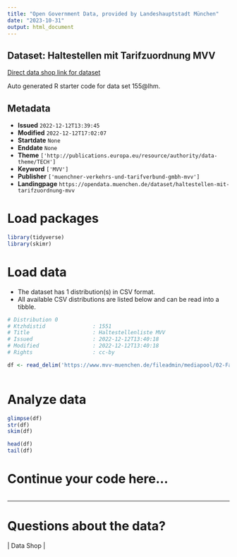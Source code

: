 ```yaml
---
title: "Open Government Data, provided by Landeshauptstadt München"
date: "2023-10-31"
output: html_document
---
```


## Dataset: Haltestellen mit Tarifzuordnung MVV

[Direct data shop link for dataset](https://opendata.muenchen.de/dataset/haltestellen-mit-tarifzuordnung-mvv)

Auto generated R starter code for data set 155@lhm.

## Metadata

- **Issued** `2022-12-12T13:39:45`
- **Modified** `2022-12-12T17:02:07`
- **Startdate** `None`
- **Enddate** `None`
- **Theme** `['http://publications.europa.eu/resource/authority/data-theme/TECH']`
- **Keyword** `['MVV']`
- **Publisher** `['muenchner-verkehrs-und-tarifverbund-gmbh-mvv']`
- **Landingpage** `https://opendata.muenchen.de/dataset/haltestellen-mit-tarifzuordnung-mvv`


# Load packages

```r

library(tidyverse)
library(skimr)

```

# Load data

-   The dataset has 1 distribution(s) in CSV format.
-   All available CSV distributions are listed below and can be read into a tibble.

```r

# Distribution 0
# Ktzhdistid               : 1551
# Title                    : Haltestellenliste MVV
# Issued                   : 2022-12-12T13:40:18
# Modified                 : 2022-12-12T13:40:18
# Rights                   : cc-by

df <- read_delim('https://www.mvv-muenchen.de/fileadmin/mediapool/02-Fahrplanauskunft/03-Downloads/openData/221110_Haltestellenliste_MVV.csv')



```

# Analyze data

```r

glimpse(df)
str(df)
skim(df)

head(df)
tail(df)

```

# Continue your code here...

```r

```

------------------------------------------------------------------------

# Questions about the data?

 | Data Shop | 
